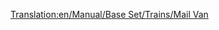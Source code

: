 [[Translation:en/Manual/Base Set/Trains/Mail Van]]
{{en/Notices/Carriages}}

 <div id="aflknwerkamfs" style="overflow:auto;height:4px;"></div>